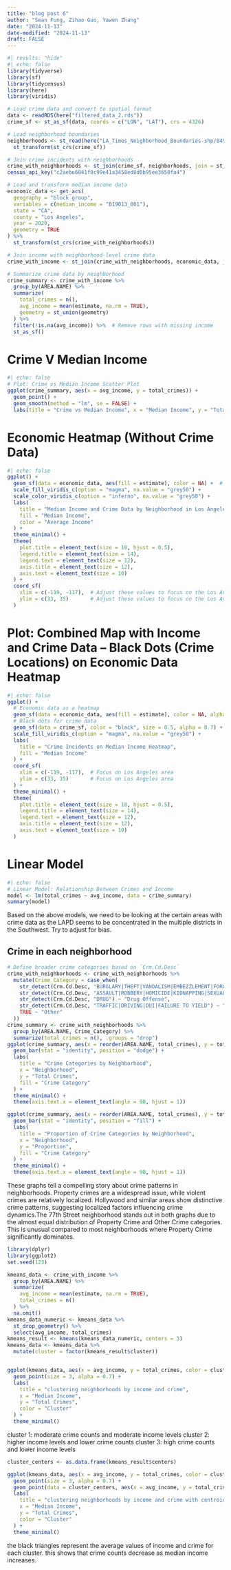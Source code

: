 ```yaml
---
title: "blog post 6"
author: "Sean Fung, Zihao Guo, Yawen Zhang"
date: "2024-11-13"
date-modified: "2024-11-13"
draft: FALSE
---
```


```r
#| results: "hide"
#| echo: false
library(tidyverse)
library(sf)
library(tidycensus)
library(here)
library(viridis)

# Load crime data and convert to spatial format
data <- readRDS(here("filtered_data_2.rds"))
crime_sf <- st_as_sf(data, coords = c("LON", "LAT"), crs = 4326)

# Load neighborhood boundaries
neighborhoods <- st_read(here("LA_Times_Neighborhood_Boundaries-shp/8494cd42-db48-4af1-a215-a2c8f61e96a22020328-1-621do0.x5yiu.shp")) %>%
  st_transform(st_crs(crime_sf))

# Join crime incidents with neighborhoods
crime_with_neighborhoods <- st_join(crime_sf, neighborhoods, join = st_within)
census_api_key("c2aebe6041f0c99e41a3458ed8d0b95ee3650fa4")

# Load and transform median income data
economic_data <- get_acs(
  geography = "block group",
  variables = c(median_income = "B19013_001"),
  state = "CA",
  county = "Los Angeles",
  year = 2020,
  geometry = TRUE
) %>% 
  st_transform(st_crs(crime_with_neighborhoods))

# Join income with neighborhood-level crime data
crime_with_income <- st_join(crime_with_neighborhoods, economic_data, join = st_within)

# Summarize crime data by neighborhood
crime_summary <- crime_with_income %>%
  group_by(AREA.NAME) %>%
  summarize(
    total_crimes = n(),
    avg_income = mean(estimate, na.rm = TRUE),
    geometry = st_union(geometry)
  ) %>%
  filter(!is.na(avg_income)) %>%  # Remove rows with missing income
  st_as_sf()
```
# Crime V Median Income
```r
#| echo: false
# Plot: Crime vs Median Income Scatter Plot
ggplot(crime_summary, aes(x = avg_income, y = total_crimes)) +
  geom_point() +
  geom_smooth(method = "lm", se = FALSE) +
  labs(title = "Crime vs Median Income", x = "Median Income", y = "Total Crimes")
```

# Economic Heatmap (Without Crime Data)

```r
#| echo: false
ggplot() +
  geom_sf(data = economic_data, aes(fill = estimate), color = NA) +  # Median income layer
  scale_fill_viridis_c(option = "magma", na.value = "grey50") +
  scale_color_viridis_c(option = "inferno", na.value = "grey50") +
  labs(
    title = "Median Income and Crime Data by Neighborhood in Los Angeles",
    fill = "Median Income",
    color = "Average Income"
  ) +
  theme_minimal() +
  theme(
    plot.title = element_text(size = 18, hjust = 0.5),
    legend.title = element_text(size = 14),
    legend.text = element_text(size = 12),
    axis.title = element_text(size = 12),
    axis.text = element_text(size = 10)
  ) +
  coord_sf(
    xlim = c(-119, -117),  # Adjust these values to focus on the Los Angeles area
    ylim = c(33, 35)       # Adjust these values to focus on the Los Angeles area
  )
```

# Plot: Combined Map with Income and Crime Data -- Black Dots (Crime Locations) on Economic Data Heatmap
```r
#| echo: false
ggplot() +
  # Economic data as a heatmap
  geom_sf(data = economic_data, aes(fill = estimate), color = NA, alpha = 0.8) +
  # Black dots for crime data
  geom_sf(data = crime_sf, color = "black", size = 0.5, alpha = 0.7) +
  scale_fill_viridis_c(option = "magma", na.value = "grey50") +
  labs(
    title = "Crime Incidents on Median Income Heatmap",
    fill = "Median Income"
  ) +
  coord_sf(
    xlim = c(-119, -117),  # Focus on Los Angeles area
    ylim = c(33, 35)       # Focus on Los Angeles area
  ) +
  theme_minimal() +
  theme(
    plot.title = element_text(size = 18, hjust = 0.5),
    legend.title = element_text(size = 14),
    legend.text = element_text(size = 12),
    axis.title = element_text(size = 12),
    axis.text = element_text(size = 10)
  )
```

# Linear Model
```r
#| echo: false
# Linear Model: Relationship Between Crimes and Income
model <- lm(total_crimes ~ avg_income, data = crime_summary)
summary(model)

```
Based on the above models, we need to be looking at the certain areas with crime data as the LAPD seems to be concentrated in the multiple districts in the Southwest. Try to adjust for bias. 

## Crime in each neighborhood
```r
# Define broader crime categories based on `Crm.Cd.Desc`
crime_with_neighborhoods <- crime_with_neighborhoods %>%
  mutate(Crime_Category = case_when(
    str_detect(Crm.Cd.Desc, "BURGLARY|THEFT|VANDALISM|EMBEZZLEMENT|FORGERY|SHOPLIFTING") ~ "Property Crime",
    str_detect(Crm.Cd.Desc, "ASSAULT|ROBBERY|HOMICIDE|KIDNAPPING|SEXUAL ASSAULT") ~ "Violent Crime",
    str_detect(Crm.Cd.Desc, "DRUG") ~ "Drug Offense",
    str_detect(Crm.Cd.Desc, "TRAFFIC|DRIVING|DUI|FAILURE TO YIELD") ~ "Traffic Violation",
    TRUE ~ "Other"
  ))
crime_summary <- crime_with_neighborhoods %>%
  group_by(AREA.NAME, Crime_Category) %>%
  summarize(total_crimes = n(), .groups = "drop")
ggplot(crime_summary, aes(x = reorder(AREA.NAME, total_crimes), y = total_crimes, fill = Crime_Category)) +
  geom_bar(stat = "identity", position = "dodge") +
  labs(
    title = "Crime Categories by Neighborhood",
    x = "Neighborhood",
    y = "Total Crimes",
    fill = "Crime Category"
  ) +
  theme_minimal() +
  theme(axis.text.x = element_text(angle = 90, hjust = 1))

```
```r
ggplot(crime_summary, aes(x = reorder(AREA.NAME, total_crimes), y = total_crimes, fill = Crime_Category)) +
  geom_bar(stat = "identity", position = "fill") +
  labs(
    title = "Proportion of Crime Categories by Neighborhood",
    x = "Neighborhood",
    y = "Proportion",
    fill = "Crime Category"
  ) +
  theme_minimal() +
  theme(axis.text.x = element_text(angle = 90, hjust = 1))

```
These graphs tell a compelling story about crime patterns in neighborhoods. Property crimes are a widespread issue, while violent crimes are relatively localized. Hollywood and similar areas show distinctive crime patterns, suggesting localized factors influencing crime dynamics.The 77th Street neighborhood stands out in both graphs due to the almost equal distribution of Property Crime and Other Crime categories. This is unusual compared to most neighborhoods where Property Crime significantly dominates.
```r
library(dplyr)
library(ggplot2)
set.seed(123) 

kmeans_data <- crime_with_income %>%
  group_by(AREA.NAME) %>%
  summarize(
    avg_income = mean(estimate, na.rm = TRUE),  
    total_crimes = n()  
  ) %>%
  na.omit() 
kmeans_data_numeric <- kmeans_data %>%
  st_drop_geometry() %>%  
  select(avg_income, total_crimes)  
kmeans_result <- kmeans(kmeans_data_numeric, centers = 3)
kmeans_data <- kmeans_data %>%
  mutate(cluster = factor(kmeans_result$cluster))


ggplot(kmeans_data, aes(x = avg_income, y = total_crimes, color = cluster)) +
  geom_point(size = 3, alpha = 0.7) +
  labs(
    title = "clustering neighborhoods by income and crime",
    x = "Median Income",
    y = "Total Crimes",
    color = "Cluster"
  ) +
  theme_minimal()


```
cluster 1: moderate crime counts and moderate income levels
cluster 2: higher income levels and lower crime counts
cluster 3: high crime counts and lower income levels 
```r
cluster_centers <- as.data.frame(kmeans_result$centers)

ggplot(kmeans_data, aes(x = avg_income, y = total_crimes, color = cluster)) +
  geom_point(size = 3, alpha = 0.7) +
  geom_point(data = cluster_centers, aes(x = avg_income, y = total_crimes), size = 5, shape = 17, color = "black") + 
  labs(
    title = "clustering neighborhoods by income and crime with centroids",
    x = "Median Income",
    y = "Total Crimes",
    color = "Cluster"
  ) +
  theme_minimal()
```
the black triangles represent the average values of income and crime for each cluster. this shows that crime counts decrease as median income increases. 